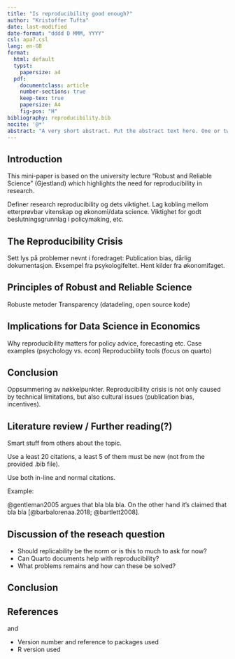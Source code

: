 ```yaml
---
title: "Is reproducibility good enough?"
author: "Kristoffer Tufta"
date: last-modified
date-format: "dddd D MMM, YYYY"
csl: apa7.csl
lang: en-GB
format:
  html: default
  typst:
    papersize: a4
  pdf:
    documentclass: article
    number-sections: true
    keep-tex: true
    papersize: A4
    fig-pos: "H"
bibliography: reproducibility.bib
nocite: '@*'
abstract: "A very short abstract. Put the abstract text here. One or two paragraphs summarising what follows below."
---
```


## Introduction

This mini-paper is based on the university lecture "Robust and Reliable Science" (Gjestland) which highlights the need for reproducibility in research.

Definer research reproducibility og dets viktighet.
Lag kobling mellom etterprøvbar vitenskap og økonomi/data science.
Viktighet for godt beslutningsgrunnlag i policymaking, etc.

## The Reproducibility Crisis

Sett lys på problemer nevnt i foredraget: Publication bias, dårlig dokumentasjon.
Eksempel fra psykologifeltet.
Hent kilder fra økonomifaget.

## Principles of Robust and Reliable Science

Robuste metoder Transparency (datadeling, open source kode)

## Implications for Data Science in Economics

Why reproducibility matters for policy advice, forecasting etc.
Case examples (psychology vs. econ) Reproducbility tools (focus on quarto)

## Conclusion

Oppsummering av nøkkelpunkter.
Reproducibility crisis is not only caused by technical limitations, but also cultural issues (publication bias, incentives).

## Literature review / Further reading(?)

Smart stuff from others about the topic.

Use a least 20 citations, a least 5 of them must be new (not from the provided .bib file).

Use both in-line and normal citations.

Example:

@gentleman2005 argues that bla bla bla.
On the other hand it's claimed that bla bla [@barbalorenaa.2018; @bartlett2008].

## Discussion of the reseach question

-   Should replicability be the norm or is this to much to ask for now?
-   Can Quarto documents help with reproducibility?
-   What problems remains and how can these be solved?

## Conclusion

## References

and

-   Version number and reference to packages used
-   R version used
